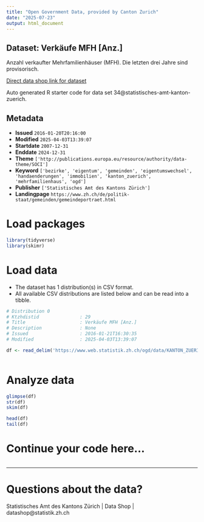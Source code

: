 ```yaml
---
title: "Open Government Data, provided by Canton Zurich"
date: "2025-07-23"
output: html_document
---
```


## Dataset: Verkäufe MFH [Anz.]

Anzahl verkaufter Mehrfamilienhäuser (MFH). Die letzten drei Jahre sind provisorisch.

[Direct data shop link for dataset](https://www.zh.ch/de/politik-staat/statistik-daten/datenkatalog.html#/datasets/34@statistisches-amt-kanton-zuerich)

Auto generated R starter code for data set 34@statistisches-amt-kanton-zuerich.

## Metadata

- **Issued** `2016-01-20T20:16:00`
- **Modified** `2025-04-03T13:39:07`
- **Startdate** `2007-12-31`
- **Enddate** `2024-12-31`
- **Theme** `['http://publications.europa.eu/resource/authority/data-theme/SOCI']`
- **Keyword** `['bezirke', 'eigentum', 'gemeinden', 'eigentumswechsel', 'handaenderungen', 'immobilien', 'kanton_zuerich', 'mehrfamilienhaus', 'ogd']`
- **Publisher** `['Statistisches Amt des Kantons Zürich']`
- **Landingpage** `https://www.zh.ch/de/politik-staat/gemeinden/gemeindeportraet.html`


# Load packages

```r

library(tidyverse)
library(skimr)

```

# Load data

-   The dataset has 1 distribution(s) in CSV format.
-   All available CSV distributions are listed below and can be read into a tibble.

```r

# Distribution 0
# Ktzhdistid               : 29
# Title                    : Verkäufe MFH [Anz.]
# Description              : None
# Issued                   : 2016-01-21T16:30:35
# Modified                 : 2025-04-03T13:39:07

df <- read_delim('https://www.web.statistik.zh.ch/ogd/data/KANTON_ZUERICH_191.csv')



```

# Analyze data

```r

glimpse(df)
str(df)
skim(df)

head(df)
tail(df)

```

# Continue your code here...

```r

```

------------------------------------------------------------------------

# Questions about the data?

Statistisches Amt des Kantons Zürich | Data Shop | datashop@statistik.zh.ch
